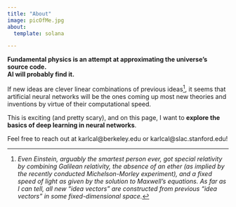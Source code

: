 ```yaml
---
title: "About"
image: picOfMe.jpg
about:
  template: solana

---
```

 
**Fundamental physics is an attempt at approximating the universe's source code.**  
**AI will probably find it.**  

If new ideas are clever linear combinations of previous ideas[^1], it seems that artificial neural networks will be the ones coming up most new theories and inventions by virtue of their computational speed.  

This is exciting (and pretty scary), and on this page, I want to **explore the basics of deep learning in neural networks**. 

Feel free to reach out at karlcal@berkeley.edu or karlcal@slac.stanford.edu! 


[^1]: *Even Einstein, arguably the smartest person ever, got special relativity by combining Galilean relativity, the absence of an ether (as implied by the recently conducted Michelson-Morley experiment), and a fixed speed of light as given by the solution to Maxwell's equations. 
As far as I can tell, all new "idea vectors" are constructed from previous "idea vectors" in some fixed-dimensional space.*  

